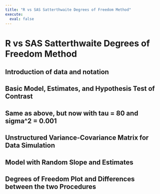 ```yaml
---
title: "R vs SAS Satterthwaite Degrees of Freedom Method"
execute:
  eval: false
---
```


# R vs SAS Satterthwaite Degrees of Freedom Method

## Introduction of data and notation



## Basic Model, Estimates, and Hypothesis Test of Contrast


## Same as above, but now with tau = 80 and sigma^2 = 0.001

## Unstructured Variance-Covariance Matrix for Data Simulation

## Model with Random Slope and Estimates

## Degrees of Freedom Plot and Differences between the two Procedures